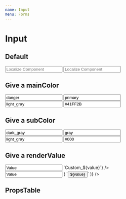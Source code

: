 ```yaml
---
name: Input
menu: Forms
---
```




# Input

## Default

<Playground>
  <Input value='' placeholder='Localize Component' />
  <Input value='' subColor='#000' placeholder='Localize Component' />
</Playground>

## Give a mainColor

<Playground>
  <Input mainColor='danger' value='danger' />
  <Input mainColor='primary' value='primary' />
  <Input mainColor='light_gray' value='light_gray' />
  <Input mainColor='#41FF2B' value='#41FF2B' />
</Playground>

## Give a subColor

<Playground>
  <Input mainColor='danger' subColor='yellow' value='dark_gray' />
  <Input mainColor='primary' subColor='danger' value='gray' />
  <Input mainColor='light_gray' subColor='purple' value='light_gray' />
  <Input mainColor='#41FF2B' subColor='#000' value='#000' />
</Playground>

## Give a renderValue

<Playground>
  <Input value='Value' renderValue={(value) => `Custom_${value}`} />
  <Input value='Value' renderValue={(value) => (
    `<button>${value}</button>`
  )} />
</Playground>

## PropsTable

<Props of={InputPropsTable} />
